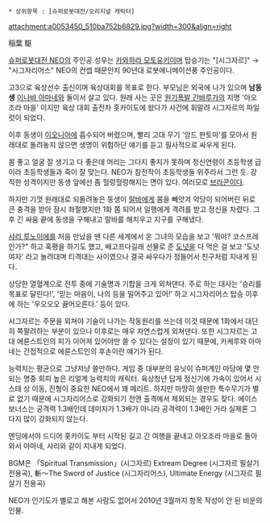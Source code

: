 * 상위항목 : [슈퍼로봇대전/오리지널 캐릭터]
attachment:a0053450_510ba752b6829.jpg?width=300&align=right

稲葉 駆

[[슈퍼로봇대전 NEO]]의 주인공.성우는 [[카와하라 모토유키]]이며 탑승기는 "[시그자르]" → "시그자리어스" NEO의 컨셉 때문인지 90년대 로봇애니메이션풍 주인공이다.

고3으로 육상선수 출신이며 육상대회를 목표로 한다. 부모님은 외국에 나가 있으며 '''남동생''' [[이나바 아마네]]와 둘이서 살고 있다. 원래 사는 곳은 [[원기폭발 간바루가]]의 지명 '아오조라 마을' 이지만 육상 대회 출전차 홋카이도에 왔다가 사건에 휘말려 시그자르의 파일럿이 되었다.

이후 동생이 [[이오니아]]에 흡수되어 버렸으며, 빨리 고대 무기 '암드 판토마'를 모아서 원래대로 돌려놓지 않으면 생명이 위험하단 얘기를 듣고 필사적으로 싸우게 된다.

몸 좋고 얼굴 잘 생기고 다 좋은데 머리는 그다지 좋지가 못하며 정신연령이 초등학생 급이라 초등학생들과 죽이 잘 맞는다. NEO가 참전작이 초등학생들 위주라서 그런 듯. 강직한 성격이지만 동생 앞에선 좀 헐렁헐렁해지는 면이 있다. 여러모로 [[브라콘]]이다.

하지만 기껏 원래대로 되돌려놓은 동생이 [[랄바]]에게 몸을 빼앗겨 악당이 되어버린 뒤로 큰 충격을 받아 잠시 좌절했지만 1화 쫌 되어서 일행에게 격려를 받고 정신을 차렸다. 그후 긴 싸움 끝에 동생을 구해내고 랄바를 해치우고 지구를 구해냈다.

[[샤리 루노이에]]를 처음 만났을 땐 다른 세계에서 온 그녀의 모습을 보고 '뭐야? 코스프레인가?" 하고 혹평을 하기도 했고, 배고프다길래 선물로 준 [[도넛]]을 다 먹은 걸 보고 '도넛 여자' 라고 놀려대며 티격대는 사이였으나 결국 싸우다가 정들어서 친구처럼 지내게 된다.

상당한 열혈계으로 전투 중에 기술명과 기합을 크게 외쳐댄다. 주로 하는 대사는 '승리를 목표로 달린다!', '믿는 마음이, 나의 등을 밀어주고 있어!' 하고 시그자리어스 탑승 이후에 하는 '우오오오 끓어오른다.' 등이 있다.

시그자르는 주문을 외쳐야 기술이 나가는 작동원리를 쓰는데 이것 때문에 1화에서 대단히 쪽팔려하는 부분이 있으나 이후로는 매우 자연스럽게 외쳐댄다. 또한 시그자르는 고대 에룬스트인의 피가 이어져 있어야만 쓸 수 있다는 설정이 있기 때문에, 카케루와 아마네는 간접적으로 에룬스트인의 후손이란 얘기가 된다.

능력치는 평균으로 그냥저냥 쓸만하다. 게임 중 대부분의 유닛이 슈퍼계인 마당에 몇 안 되는 명중 회피 높은 리얼계 능력치의 캐릭터. 육상청년 답게 정신기에 가속이 있어서 시스테 상 이동, 진형이 중요한 NEO에서 꽤 메리트. 하지만 마땅히 쓸만한 특수무기가 별로 없기 때문에 시그자리어스로 강화되기 전엔 출격에서 제외되는 경우도 잦다. 에이스 보너스는 공격력 1.3배인데 데미지가 1.3배가 아니라 공격력이 1.3배인 거라 실제론 그다지 많이 강화되지 않는다.

엔딩에서야 드디어 홋카이도 부터 시작된 길고 긴 여행을 끝내고 아오조라 마을로 돌아와서 아마네, 샤리와 같이 지내게 되었다.

BGM은 「Spiritual Transmission」(시그자르) Extream Degree (시그자르 필살기 전용곡), 斬～The Sword of Justice (시그자리어스), Ultimate Energy (시그자르 필살기 전용곡)

NEO가 인기도가 별로고 해본 사람도 없어서 2010년 3월까지 항목 작성이 안 된 비운의 인물.
